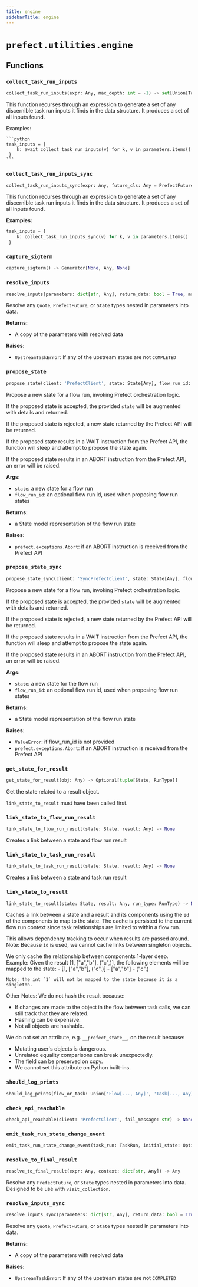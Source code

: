 ```yaml
---
title: engine
sidebarTitle: engine
---
```


# `prefect.utilities.engine`

## Functions

### `collect_task_run_inputs` <sup><a href="https://github.com/PrefectHQ/prefect/blob/main/src/prefect/utilities/engine.py#L66" target="_blank"><Icon icon="github" style="width: 14px; height: 14px;" /></a></sup>

```python
collect_task_run_inputs(expr: Any, max_depth: int = -1) -> set[Union[TaskRunResult, FlowRunResult]]
```


This function recurses through an expression to generate a set of any discernible
task run inputs it finds in the data structure. It produces a set of all inputs
found.

Examples:

    ```python
    task_inputs = {
        k: await collect_task_run_inputs(v) for k, v in parameters.items()
     }
    ```


### `collect_task_run_inputs_sync` <sup><a href="https://github.com/PrefectHQ/prefect/blob/main/src/prefect/utilities/engine.py#L117" target="_blank"><Icon icon="github" style="width: 14px; height: 14px;" /></a></sup>

```python
collect_task_run_inputs_sync(expr: Any, future_cls: Any = PrefectFuture, max_depth: int = -1) -> set[Union[TaskRunResult, FlowRunResult]]
```


This function recurses through an expression to generate a set of any discernible
task run inputs it finds in the data structure. It produces a set of all inputs
found.

**Examples:**

```python
task_inputs = {
    k: collect_task_run_inputs_sync(v) for k, v in parameters.items()
 }
```


### `capture_sigterm` <sup><a href="https://github.com/PrefectHQ/prefect/blob/main/src/prefect/utilities/engine.py#L172" target="_blank"><Icon icon="github" style="width: 14px; height: 14px;" /></a></sup>

```python
capture_sigterm() -> Generator[None, Any, None]
```

### `resolve_inputs` <sup><a href="https://github.com/PrefectHQ/prefect/blob/main/src/prefect/utilities/engine.py#L201" target="_blank"><Icon icon="github" style="width: 14px; height: 14px;" /></a></sup>

```python
resolve_inputs(parameters: dict[str, Any], return_data: bool = True, max_depth: int = -1) -> dict[str, Any]
```


Resolve any `Quote`, `PrefectFuture`, or `State` types nested in parameters into
data.

**Returns:**
- A copy of the parameters with resolved data

**Raises:**
- `UpstreamTaskError`: If any of the upstream states are not `COMPLETED`


### `propose_state` <sup><a href="https://github.com/PrefectHQ/prefect/blob/main/src/prefect/utilities/engine.py#L315" target="_blank"><Icon icon="github" style="width: 14px; height: 14px;" /></a></sup>

```python
propose_state(client: 'PrefectClient', state: State[Any], flow_run_id: UUID, force: bool = False) -> State[Any]
```


Propose a new state for a flow run, invoking Prefect orchestration logic.

If the proposed state is accepted, the provided `state` will be augmented with
 details and returned.

If the proposed state is rejected, a new state returned by the Prefect API will be
returned.

If the proposed state results in a WAIT instruction from the Prefect API, the
function will sleep and attempt to propose the state again.

If the proposed state results in an ABORT instruction from the Prefect API, an
error will be raised.

**Args:**
- `state`: a new state for a flow run
- `flow_run_id`: an optional flow run id, used when proposing flow run states

**Returns:**
- a State model representation of the flow run state

**Raises:**
- `prefect.exceptions.Abort`: if an ABORT instruction is received from
the Prefect API


### `propose_state_sync` <sup><a href="https://github.com/PrefectHQ/prefect/blob/main/src/prefect/utilities/engine.py#L413" target="_blank"><Icon icon="github" style="width: 14px; height: 14px;" /></a></sup>

```python
propose_state_sync(client: 'SyncPrefectClient', state: State[Any], flow_run_id: UUID, force: bool = False) -> State[Any]
```


Propose a new state for a flow run, invoking Prefect orchestration logic.

If the proposed state is accepted, the provided `state` will be augmented with
 details and returned.

If the proposed state is rejected, a new state returned by the Prefect API will be
returned.

If the proposed state results in a WAIT instruction from the Prefect API, the
function will sleep and attempt to propose the state again.

If the proposed state results in an ABORT instruction from the Prefect API, an
error will be raised.

**Args:**
- `state`: a new state for the flow run
- `flow_run_id`: an optional flow run id, used when proposing flow run states

**Returns:**
- a State model representation of the flow run state

**Raises:**
- `ValueError`: if flow_run_id is not provided
- `prefect.exceptions.Abort`: if an ABORT instruction is received from
the Prefect API


### `get_state_for_result` <sup><a href="https://github.com/PrefectHQ/prefect/blob/main/src/prefect/utilities/engine.py#L507" target="_blank"><Icon icon="github" style="width: 14px; height: 14px;" /></a></sup>

```python
get_state_for_result(obj: Any) -> Optional[tuple[State, RunType]]
```


Get the state related to a result object.

`link_state_to_result` must have been called first.


### `link_state_to_flow_run_result` <sup><a href="https://github.com/PrefectHQ/prefect/blob/main/src/prefect/utilities/engine.py#L518" target="_blank"><Icon icon="github" style="width: 14px; height: 14px;" /></a></sup>

```python
link_state_to_flow_run_result(state: State, result: Any) -> None
```


Creates a link between a state and flow run result


### `link_state_to_task_run_result` <sup><a href="https://github.com/PrefectHQ/prefect/blob/main/src/prefect/utilities/engine.py#L523" target="_blank"><Icon icon="github" style="width: 14px; height: 14px;" /></a></sup>

```python
link_state_to_task_run_result(state: State, result: Any) -> None
```


Creates a link between a state and task run result


### `link_state_to_result` <sup><a href="https://github.com/PrefectHQ/prefect/blob/main/src/prefect/utilities/engine.py#L528" target="_blank"><Icon icon="github" style="width: 14px; height: 14px;" /></a></sup>

```python
link_state_to_result(state: State, result: Any, run_type: RunType) -> None
```


Caches a link between a state and a result and its components using
the `id` of the components to map to the state. The cache is persisted to the
current flow run context since task relationships are limited to within a flow run.

This allows dependency tracking to occur when results are passed around.
Note: Because `id` is used, we cannot cache links between singleton objects.

We only cache the relationship between components 1-layer deep.
Example:
    Given the result [1, ["a","b"], ("c",)], the following elements will be
    mapped to the state:
    - [1, ["a","b"], ("c",)]
    - ["a","b"]
    - ("c",)

    Note: the int `1` will not be mapped to the state because it is a singleton.

Other Notes:
We do not hash the result because:
- If changes are made to the object in the flow between task calls, we can still
  track that they are related.
- Hashing can be expensive.
- Not all objects are hashable.

We do not set an attribute, e.g. `__prefect_state__`, on the result because:

- Mutating user's objects is dangerous.
- Unrelated equality comparisons can break unexpectedly.
- The field can be preserved on copy.
- We cannot set this attribute on Python built-ins.


### `should_log_prints` <sup><a href="https://github.com/PrefectHQ/prefect/blob/main/src/prefect/utilities/engine.py#L589" target="_blank"><Icon icon="github" style="width: 14px; height: 14px;" /></a></sup>

```python
should_log_prints(flow_or_task: Union['Flow[..., Any]', 'Task[..., Any]']) -> bool
```

### `check_api_reachable` <sup><a href="https://github.com/PrefectHQ/prefect/blob/main/src/prefect/utilities/engine.py#L601" target="_blank"><Icon icon="github" style="width: 14px; height: 14px;" /></a></sup>

```python
check_api_reachable(client: 'PrefectClient', fail_message: str) -> None
```

### `emit_task_run_state_change_event` <sup><a href="https://github.com/PrefectHQ/prefect/blob/main/src/prefect/utilities/engine.py#L619" target="_blank"><Icon icon="github" style="width: 14px; height: 14px;" /></a></sup>

```python
emit_task_run_state_change_event(task_run: TaskRun, initial_state: Optional[State[Any]], validated_state: State[Any], follows: Optional[Event] = None) -> Optional[Event]
```

### `resolve_to_final_result` <sup><a href="https://github.com/PrefectHQ/prefect/blob/main/src/prefect/utilities/engine.py#L717" target="_blank"><Icon icon="github" style="width: 14px; height: 14px;" /></a></sup>

```python
resolve_to_final_result(expr: Any, context: dict[str, Any]) -> Any
```


Resolve any `PrefectFuture`, or `State` types nested in parameters into
data. Designed to be use with `visit_collection`.


### `resolve_inputs_sync` <sup><a href="https://github.com/PrefectHQ/prefect/blob/main/src/prefect/utilities/engine.py#L788" target="_blank"><Icon icon="github" style="width: 14px; height: 14px;" /></a></sup>

```python
resolve_inputs_sync(parameters: dict[str, Any], return_data: bool = True, max_depth: int = -1) -> dict[str, Any]
```


Resolve any `Quote`, `PrefectFuture`, or `State` types nested in parameters into
data.

**Returns:**
- A copy of the parameters with resolved data

**Raises:**
- `UpstreamTaskError`: If any of the upstream states are not `COMPLETED`

